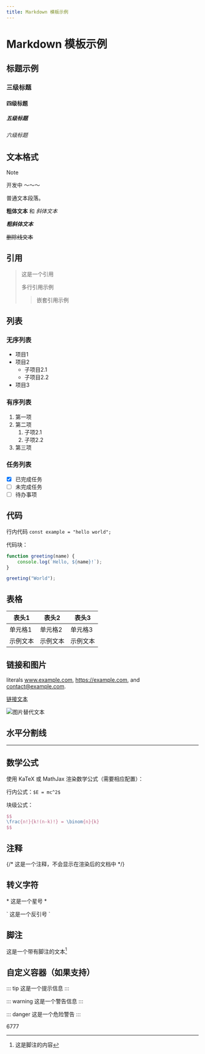 ```yaml
---
title: Markdown 模板示例
---
```


# Markdown 模板示例

## 标题示例
### 三级标题
#### 四级标题
##### 五级标题
###### 六级标题

## 文本格式

> [!NOTE]
> 开发中 ～～～

普通文本段落。

**粗体文本** 和 *斜体文本*

***粗斜体文本***

~~删除线文本~~

## 引用

> 这是一个引用
> 
> 多行引用示例
>> 嵌套引用示例

## 列表

### 无序列表
- 项目1
- 项目2
  - 子项目2.1
  - 子项目2.2
- 项目3

### 有序列表
1. 第一项
2. 第二项
   1. 子项2.1
   2. 子项2.2
3. 第三项

### 任务列表
- [x] 已完成任务
- [ ] 未完成任务
- [ ] 待办事项

## 代码

行内代码 `const example = "hello world";`

代码块：
```javascript
function greeting(name) {
    console.log(`Hello, ${name}!`);
}

greeting("World");
```

## 表格

| 表头1 | 表头2 | 表头3 |
|-------|-------|-------|
| 单元格1 | 单元格2 | 单元格3 |
| 示例文本 | 示例文本 | 示例文本 |

## 链接和图片

literals www.example.com, https://example.com, and contact@example.com.

[链接文本](https://example.com)

![图片替代文本](https://example.com/image.jpg)

## 水平分割线

---

## 数学公式

使用 KaTeX 或 MathJax 渲染数学公式（需要相应配置）：

行内公式：`$E = mc^2$`

块级公式：
```latex
$$
\frac{n!}{k!(n-k)!} = \binom{n}{k}
$$
```

## 注释

{/* 这是一个注释，不会显示在渲染后的文档中 */}

## 转义字符

\* 这是一个星号 \*

\` 这是一个反引号 \`

## 脚注

这是一个带有脚注的文本[^1]

[^1]: 这是脚注的内容

## 自定义容器（如果支持）

::: tip
这是一个提示信息
:::

::: warning
这是一个警告信息
:::

::: danger
这是一个危险警告
:::

6777
